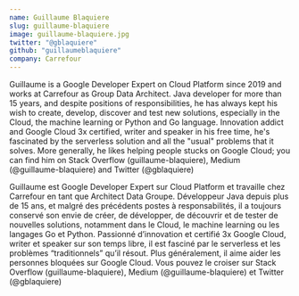 ```yaml
---
name: Guillaume Blaquiere
slug: guillaume-blaquiere
image: guillaume-blaquiere.jpg
twitter: "@gblaquiere"
github: "guillaumeblaquiere"
company: Carrefour
---
```


Guillaume is a Google Developer Expert on Cloud Platform since 2019 and works at Carrefour as Group Data Architect.
Java developer for more than 15 years, and despite positions of responsibilities, he has always kept his wish to create, develop, discover and test new solutions, especially in the Cloud, the machine learning or Python and Go language.
Innovation addict and Google Cloud 3x certified, writer and speaker in his free time, he's fascinated by the serverless solution and all the "usual" problems that it solves.
More generally, he likes helping people stucks on Google Cloud; you can find him on Stack Overflow (guillaume-blaquiere), Medium (@guillaume-blaquiere) and Twitter (@gblaquiere)

Guillaume est Google Developer Expert sur Cloud Platform et travaille chez Carrefour en tant que Architect Data Groupe.
Développeur Java depuis plus de 15 ans, et malgré des précédents postes à responsabilités, il a toujours conservé son envie de créer, de développer, de découvrir et de tester de nouvelles solutions, notamment dans le Cloud, le machine learning ou les langages Go et Python.
Passionné d’innovation et certifié 3x Google Cloud, writer et speaker sur son temps libre, il est fasciné par le serverless et les problèmes “traditionnels” qu’il résout.
Plus généralement, il aime aider les personnes bloquées sur Google Cloud. Vous pouvez le croiser sur Stack Overflow (guillaume-blaquiere), Medium (@guillaume-blaquiere) et Twitter (@gblaquiere)
